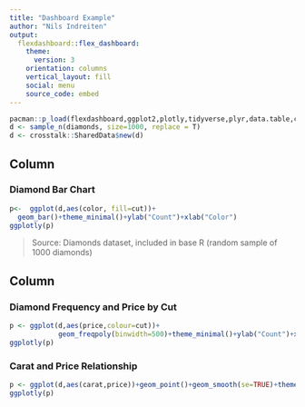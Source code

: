 ```yaml
---
title: "Dashboard Example"
author: "Nils Indreiten"
output: 
  flexdashboard::flex_dashboard:
    theme:
      version: 3
    orientation: columns
    vertical_layout: fill
    social: menu
    source_code: embed
---
```


```r
pacman::p_load(flexdashboard,ggplot2,plotly,tidyverse,plyr,data.table,crosstalk)
d <- sample_n(diamonds, size=1000, replace = T)
d <- crosstalk::SharedData$new(d)
```

Column {data-width=650}
-----------------------------------------------------------------------

### Diamond Bar Chart

```r
p<-  ggplot(d,aes(color, fill=cut))+
  geom_bar()+theme_minimal()+ylab("Count")+xlab("Color")
ggplotly(p)
```

> Source: Diamonds dataset, included in base R (random sample of 1000 diamonds)

Column {data-width=350}
-----------------------------------------------------------------------

### Diamond Frequency and Price by Cut

```r
p <- ggplot(d,aes(price,colour=cut))+
            geom_freqpoly(binwidth=500)+theme_minimal()+ylab("Count")+xlab("Price")
ggplotly(p)
```



### Carat and Price Relationship

```r
p <- ggplot(d,aes(carat,price))+geom_point()+geom_smooth(se=TRUE)+theme_minimal()+ylab("Price")+xlab("Carat")
ggplotly(p)
```


